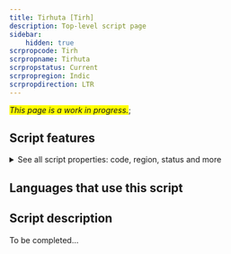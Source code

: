 ```yaml
---
title: Tirhuta [Tirh]
description: Top-level script page
sidebar:
    hidden: true
scrpropcode: Tirh
scrpropname: Tirhuta
scrpropstatus: Current
scrpropregion: Indic
scrpropdirection: LTR
---
```


<span style='background-color:yellow'>_This page is a work in progress._</span>;


## Script features

<details>
<summary> See all script properties: code, region, status and more</summary>
<ScriptInfo />
</details>

## Languages that use this script

<WsList script='Tirh' wsMax='5' />

## Script description

To be completed...


